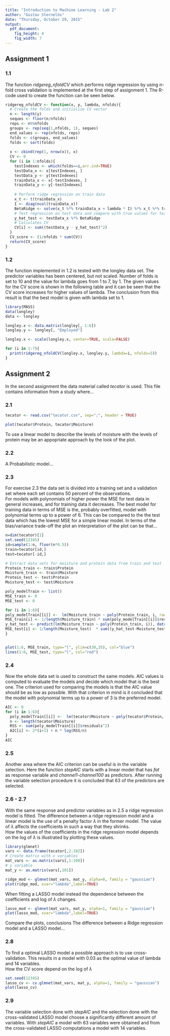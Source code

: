 ```yaml
---
title: "Introduction to Machine Learning - Lab 2"
author: "Gustav Sternelöv"
date: "Thursday, October 29, 2015"
output:
  pdf_document:
    fig_height: 4
    fig_width: 7
---
```


## Assignment 1
### 1.1
The function *ridgereg_nfoldCV* which performs ridge regression by using n-fold cross validation is implemented at the first step of assignment 1. The R-code used to create the function can be seen below. 
```r
ridgereg_nfoldCV <- function(x, y, lambda, nfolds){
  # Create the folds and initialize CV vector
  n <- length(y)
  seques <- floor(n/nfolds)
  reps <- n%%nfolds
  groups <- rep(seq(1,nfolds, 1), seques)
  end_values <- rep(nfolds, reps)
  folds <- c(groups, end_values)
  folds <- sort(folds) 
  
  x <- cbind(rep(1, nrow(x)), x)
  CV <- 0
  for (i in 1:nfolds){
    testIndexes <- which(folds==i,arr.ind=TRUE)
    testData_x <- x[testIndexes, ]
    testData_y <- y[testIndexes]
    trainData_x <- x[-testIndexes, ]
    trainData_y <- y[-testIndexes]
    
    # Perform ridge regression on train data
    x_t <- t(trainData_x)
    I <- diag(ncol(trainData_x))
    BetaRidge <- solve(x_t %*% trainData_x + lambda * I) %*% x_t %*% trainData_y
    # Test regression on test data and compare with true values for test data
    y_hat_test <- testData_x %*% BetaRidge
    # Calculates CV
    CV[i] <- sum((testData_y - y_hat_test)^2)
  }
  CV_score <- (1/nfolds * sum(CV))
  return(CV_score)
}

```

### 1.2
The function implemented in 1.2 is tested with the longley data set. The predictor variables has been centered, but not scaled. Number of folds is set to 10 and the value for lambda goes from 1 to 7, by 1. The given values for the CV score is shown in the following table and it can be seen that the CV score increases for higher values of lambda. The conclusion from this result is that the best model is given with lambda set to 1.
```r
library(MASS)
data(longley)
data <- longley

longley.x <- data.matrix(longley[, 1:6])
longley.y <- longley[, "Employed"]

longley.x <- scale(longley.x, center=TRUE, scale=FALSE)

for (i in 1:7){
  print(ridgereg_nfoldCV(longley.x, longley.y, lambda=i, nfolds=5))
}
```

## Assignment 2
In the second assignment the data material called *tecator* is used. This file contains information from a study where...  

### 2.1
```r
tecator <- read.csv("tecator.csv", sep=";", header = TRUE)

plot(tecator$Protein, tecator$Moisture)
```
To use a linear model to describe the levels of moisture with the levels of protein may be an appopriate approach by the look of the plot.  

### 2.2
A Probabilistic model...
  
### 2.3
For exercise 2.3 the data set is divided into a training set and a validation set where each set contains 50 percent of the observations.  
For models with polynomials of higher power the MSE for test data in general increases, and for training data it decreases. The best model for training data in terms of MSE is the, probably overfitted, model with polynomial terms up to a power of 6. This can be compared to the the test data which has the lowest MSE for a simple linear model. In terms of the bias/variance trade-off the plot an interpretation of the plot can be that...

```r
n=dim(tecator)[1]
set.seed(12345)
id=sample(1:n, floor(n*0.5))
train=tecator[id,]
test=tecator[-id,]

# Extract data sets for moisture and protein data from train and test
Protein_train <- train$Protein
Moisture_train <- train$Moisture
Protein_test <- test$Protein
Moisture_test <- test$Moisture

poly_modelTrain <- list()
MSE_train <- 0
MSE_test <- 0

for (i in 1:6){
poly_modelTrain[[i]] <-  lm(Moisture_train ~ poly(Protein_train, i, raw=TRUE))
MSE_train[i] <- 1/length(Moisture_train) * sum(poly_modelTrain[[i]]$residuals^2)
y_hat_test <- predict(lm(Moisture_train ~ poly(Protein_train, i)), data.frame(Protein_train=Protein_test))
MSE_test[i] <- 1/length(Moisture_test)  * sum((y_hat_test-Moisture_test)^2)
}


plot(1:6, MSE_train, type="l", ylim=c(30,35), col="blue")
lines(1:6, MSE_test, type="l", col="red")
```


### 2.4
Now the whole data set is used to construct the same models. AIC values is computed to evaluate the models and decide which model that is the best one. The criterion used for comparing the models is that the AIC value should be as low as possible. With that criterion in mind is it concluded that the model with polynomial terms up to a power of 3 is the preferred model.   
```r
AIC <- 0
for (i in 1:6){
  poly_modelTrain[[i]] <-  lm(tecator$Moisture ~ poly(tecator$Protein, i, raw=TRUE))
  n <- length(tecator$Moisture)
  RSS <- sum(poly_modelTrain[[i]]$residuals^2)  
  AIC[i] <- 2*(i+1) + n * log(RSS/n)
}
AIC
```


### 2.5
Another area where the AIC criterion can be useful is in the variable selection. Here the function *stepAIC* starts with a linear model that has *fat* as response variable and *channel1-channel100* as predictors. After running the variable selection procedure it is concluded that 63 of the predictors are selected.  

### 2.6 - 2.7
With the same response and predictor variables as in 2.5 a ridge regression model is fitted. The difference between a ridge regression model and a linear model is the use of a penalty factor $\lambda$ in the former model. The value of $\lambda$ affects the coefficients in such a way that they shrinks.  
How the values of the coefficients in the ridge regression model depends on the log of $\lambda$ is illustrated by plotting these values.  

```r
library(glmnet)
vars <- data.frame(tecator[,2:102])
# Create matrix with x variables 
mat_vars <- as.matrix(vars[,1:100])
# y variable
mat_y <- as.matrix(vars[,101])

ridge_mod <- glmnet(mat_vars, mat_y, alpha=0, family = "gaussian")
plot(ridge_mod, xvar="lambda",label=TRUE)
```

When fitting a LASSO model instead the dependence between the coefficients and log of $\lambda$ changes.  

```r
lasso_mod <- glmnet(mat_vars, mat_y, alpha=1, family = "gaussian")
plot(lasso_mod, xvar="lambda",label=TRUE)
```
Compare the plots, conclusions
The difference between a Ridge regression model and a LASSO model... 

### 2.8
To find a optimal LASSO model a possible approach is to use cross-validation. This results in a model with 0.03 as the optimal value of lambda and 14 variables.  
How the CV score depend on the log of $\lambda$  

```r
set.seed(12345)
lasso_cv <- cv.glmnet(mat_vars, mat_y, alpha=1, family = "gaussian")
plot(lasso_cv)
```

### 2.9
The variable selection done with *stepAIC* and the selection done with the cross-validated LASSO model choose a significantly different amount of variables. With *stepAIC* a model with 63 variables were obtained and from the cross-validated LASSO computations a model with 14 variables. 




